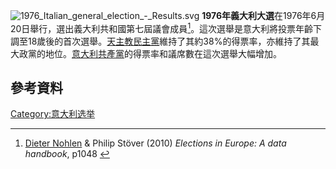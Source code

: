 [[Image:1976_Italian_general_election_-_Results.svg|right]]
'''1976年義大利大選'''在1976年6月20日舉行，選出義大利共和國第七屆議會成員<ref name=NS>[[Dieter_Nohlen|Dieter Nohlen]] & Philip Stöver (2010) ''Elections in Europe: A data handbook'', p1048 {{ISBN|978-3-8329-5609-7}}</ref>。這次選舉是意大利將投票年齡下調至18歲後的首次選舉。[[天主教民主黨|天主教民主黨]]維持了其約38%的得票率，亦維持了其最大政黨的地位。[[意大利共產黨|意大利共產黨]]的得票率和議席數在這次選舉大幅增加。
==參考資料==
{{reflist}}
{{意大利選舉}}
[[Category:意大利选举|Category:意大利选举]]